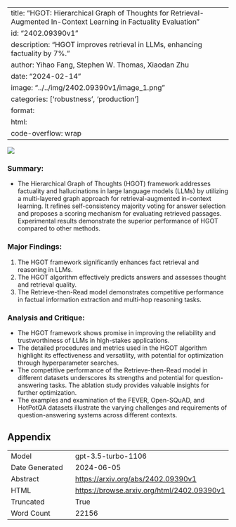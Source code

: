 
---
title: "HGOT: Hierarchical Graph of Thoughts for Retrieval-Augmented In-Context Learning in Factuality Evaluation"
id: "2402.09390v1"
description: "HGOT improves retrieval in LLMs, enhancing factuality by 7%."
author: Yihao Fang, Stephen W. Thomas, Xiaodan Zhu
date: "2024-02-14"
image: "../../img/2402.09390v1/image_1.png"
categories: ['robustness', 'production']
format:
  html:
    code-overflow: wrap
---

![](../../img/2402.09390v1/image_1.png)

### Summary:
- The Hierarchical Graph of Thoughts (HGOT) framework addresses factuality and hallucinations in large language models (LLMs) by utilizing a multi-layered graph approach for retrieval-augmented in-context learning. It refines self-consistency majority voting for answer selection and proposes a scoring mechanism for evaluating retrieved passages. Experimental results demonstrate the superior performance of HGOT compared to other methods.

### Major Findings:
1. The HGOT framework significantly enhances fact retrieval and reasoning in LLMs.
2. The HGOT algorithm effectively predicts answers and assesses thought and retrieval quality.
3. The Retrieve-then-Read model demonstrates competitive performance in factual information extraction and multi-hop reasoning tasks.

### Analysis and Critique:
- The HGOT framework shows promise in improving the reliability and trustworthiness of LLMs in high-stakes applications.
- The detailed procedures and metrics used in the HGOT algorithm highlight its effectiveness and versatility, with potential for optimization through hyperparameter searches.
- The competitive performance of the Retrieve-then-Read model in different datasets underscores its strengths and potential for question-answering tasks. The ablation study provides valuable insights for further optimization.
- The examples and examination of the FEVER, Open-SQuAD, and HotPotQA datasets illustrate the varying challenges and requirements of question-answering systems across different contexts.

## Appendix

|          |          |
|----------|----------|
| Model     | gpt-3.5-turbo-1106       |
| Date Generated     | 2024-06-05       |
| Abstract | [https://arxiv.org/abs/2402.09390v1](https://arxiv.org/abs/2402.09390v1)        |
| HTML     | [https://browse.arxiv.org/html/2402.09390v1](https://browse.arxiv.org/html/2402.09390v1)       |
| Truncated       | True       |
| Word Count       | 22156       |